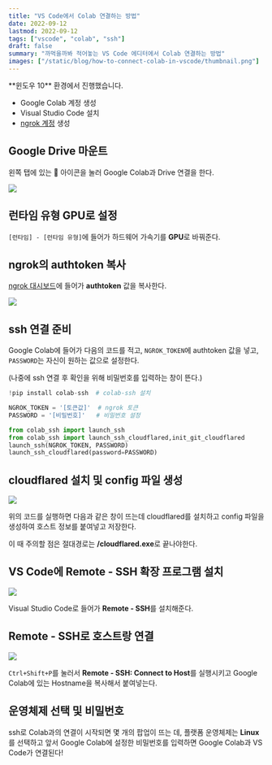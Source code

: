```yaml
---
title: "VS Code에서 Colab 연결하는 방법"
date: 2022-09-12
lastmod: 2022-09-12
tags: ["vscode", "colab", "ssh"]
draft: false
summary: "까먹을까봐 적어놓는 VS Code 에디터에서 Colab 연결하는 방법"
images: ["/static/blog/how-to-connect-colab-in-vscode/thumbnail.png"]
---
```


<Note title="필수 조건">
  **윈도우 10** 환경에서 진행했습니다.

  - Google Colab 계정 생성
  - Visual Studio Code 설치
  - [ngrok 계정](https://ngrok.com/) 생성

</Note>

## Google Drive 마운트

왼쪽 탭에 있는 📁 아이콘을 눌러 Google Colab과 Drive 연결을 한다.

![](/static/blog/how-to-connect-colab-in-vscode/google-drive-mount.png)

## 런타임 유형 GPU로 설정

`[런타임] - [런타임 유형]`에 들어가 하드웨어 가속기를 **GPU**로 바꿔준다.

## ngrok의 authtoken 복사

[ngrok 대시보드](https://dashboard.ngrok.com/get-started/setup)에 들어가 **authtoken** 값을 복사한다.


![](/static/blog/how-to-connect-colab-in-vscode/ngrok-dashboard.png)

## ssh 연결 준비

Google Colab에 들어가 다음의 코드를 적고, `NGROK_TOKEN`에 authtoken 값을 넣고, `PASSWORD`는 자신이 원하는 값으로 설정한다.

(나중에 ssh 연결 후 확인을 위해 비밀번호를 입력하는 창이 뜬다.)

```python
!pip install colab-ssh  # colab-ssh 설치

NGROK_TOKEN = '[토큰값]'  # ngrok 토큰
PASSWORD = '[비밀번호]'   # 비밀번호 설정

from colab_ssh import launch_ssh
from colab_ssh import launch_ssh_cloudflared,init_git_cloudflared
launch_ssh(NGROK_TOKEN, PASSWORD)
launch_ssh_cloudflared(password=PASSWORD)
```

## cloudflared 설치 및 config 파일 생성


![](/static/blog/how-to-connect-colab-in-vscode/cloudflared.png)

위의 코드를 실행하면 다음과 같은 창이 뜨는데 cloudflared를 설치하고 config 파일을 생성하여 호스트 정보를 붙여넣고 저장한다.

이 때 주의할 점은 절대경로는 **/cloudflared.exe**로 끝나야한다.

## VS Code에 Remote - SSH 확장 프로그램 설치

![](/static/blog/how-to-connect-colab-in-vscode/remote-ssh-vscode-extension.png)

Visual Studio Code로 들어가 **Remote - SSH**를 설치해준다.

## Remote - SSH로 호스트랑 연결

![](/static/blog/how-to-connect-colab-in-vscode/connect-to-host-by-ssh.png)

`Ctrl+Shift+P`를 눌러서 **Remote - SSH: Connect to Host**를 실행시키고 Google Colab에 있는 Hostname을 복사해서 붙여넣는다.

## 운영체제 선택 및 비밀번호

ssh로 Colab과의 연결이 시작되면 몇 개의 팝업이 뜨는 데, 플랫폼 운영체제는 **Linux**를 선택하고 앞서 Google Colab에 설정한 비밀번호를 입력하면 Google Colab과 VS Code가 연결된다!
